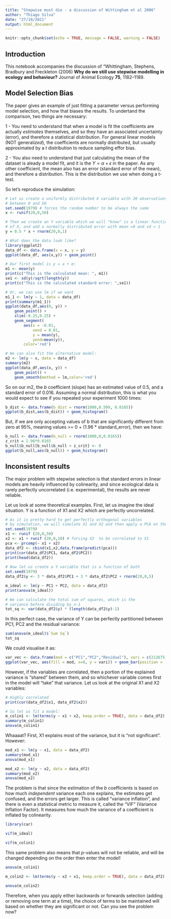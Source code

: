 ```yaml
---
title: "Stepwise must die - a discussion of Wittingham et al 2006"
author: "Thiago Silva"
date: "27/10/2021"
output: html_document
---
```


```r
knitr::opts_chunk$set(echo = TRUE, message = FALSE, warning = FALSE)
```

## Introduction

This notebook accompanies the discussion of "Whittingham, Stephens, Bradbury and Freckleton (2006) **Why do we still use stepwise modelling in ecology and behaviour?** Journal of Animal Ecology **75**, 1182--1189.

## Model Selection Bias

The paper gives an example of just fitting a parameter versus performing model selection, and how that biases the results. To undertand the comparison, two things are necessary:

1 - You need to understand that when a model is fit the coefficients are actually *estimates* themselves, and so they have an associated uncertainty (error), and therefore a statistical distribution. For general linear models (NOT general*ized*), the coefficients are normally distributed, but usually approximated by a *t* distribution to reduce sampling effor bias. 

2 - You also need to understand that just calculating the mean of the dataset is aleady a model fit, and it is the $Y = \alpha + \epsilon$ in the paper. As any other coefficient, the mean also has an error (standard error of the mean), and therefore a distribution. This is the distribution we use when doing a t-test.

So let's reproduce the simulation:

```r
# Let us create a uniformly distributed X variable with 20 observations, varying
# between 0 and 50
set.seed(1979) # forces the random number to be always the same
x <- runif(20,0,50)

# Then we create an Y variable which we will "know" is a linear function
# of X, and add a normally distributed error with mean =0 and sd = 1
y = 0.5 * x + rnorm(20,0,1)

# What does the data look like?
library(ggplot2)
data_df <- data.frame(x = x, y = y)
ggplot(data_df, aes(x,y)) + geom_point()
```
```r
# Our first model is y = a + e:
m1 <- mean(y)
print(c("This is the calculated mean: ", m1))
se1 <- sd(y)/sqrt(length(y))
print(c("This is the calculated standard error: ",se1))

# Or, we can use lm if we want
m1_1 <- lm(y ~ 1, data = data_df)
print(summary(m1_1))
ggplot(data_df,aes(0, y)) + 
    geom_point() +
    xlim(-0.25,0.25) +
    geom_segment(
        aes(x = -0.01, 
            xend = 0.01, 
            y = mean(y), 
            yend=mean(y)), 
        color='red')
```

```r
# We can also fit the alternative model:
m2 <- lm(y ~ x, data = data_df)
summary(m2)
ggplot(data_df,aes(x, y)) + 
    geom_point() +
    geom_smooth(method = lm,color='red')
```

So on our m2, the $b$ coefficient (slope) has an estimated value of 0.5, and a standard error of 0.016. Assuming a normal distribution, this is what you would expect to see if you repeated your experiment 1000 times:

```r
b_dist <- data.frame(b_dist = rnorm(1000,0.509, 0.0165))
ggplot(b_dist,aes(b_dist)) + geom_histogram()
```

But, if we are only accepting values of b that are significantly different from zero at 95%, meaning values >= 0 + (1.96 * standard_error), then we have:

```r
b_null <- data.frame(b_null = rnorm(1000,0,0.0165))
z_crit = 1.96*0.0165
b_null$b_null[b_null$b_null < z_crit] <- 0
ggplot(b_null,aes(b_null)) + geom_histogram()
```

## Inconsistent results

The major problem with stepwise selection is that standard errors in linear models are heavily influenced by colinearity, and since ecological data is rarely perfectly uncorrelated (i.e. experimental), the results are never reliable. 

Let us look at some theoretical examples. First, let us imagine the ideal situation. Y is a function of X1 and X2 which are perfectly uncorrelated.

```r
# As it is pretty hard to get perfectly orthogonal variables
# by simulation, we will simulate X1 and X2 and then apply a PCA on them:
set.seed(1979)
x1 <- runif (20,0,50)
x2 <- x1 + runif (20,0,10) # forcing X2  to be correlated to X1
pca <- prcomp(~ x1 + x2)
data_df2 <- cbind(x1,x2,data.frame(predict(pca)))
print(cor(data_df2$PC1, data_df2$PC2))
print(head(data_df2))
      
# Now let us create a Y variable that is a function of both
set.seed(1979)
data_df2$y <- 3 * data_df2$PC1 + 3 * data_df2$PC2 + rnorm(20,0,5) 

m_ideal <- lm(y ~ PC1 + PC2, data = data_df2)
print(anova(m_ideal))

# We can calculate the total sum of squares, which is the
# variance before dividing by n-1
tot_sq <- var(data_df2$y) * (length(data_df2$y)-1)
```

In this perfect case, the variance of Y can be perfectly partitioned between PC1, PC2 and the residual variance:

```r
sum(anova(m_ideal)$`Sum Sq`)
tot_sq

```

We could visualise it as:

```r
var_vec <- data.frame(mod = c("PC1","PC2","Residual"), vari = c(212675,95482,167))
ggplot(var_vec, aes(fill = mod, x=0, y = vari)) + geom_bar(position = 'stack', stat = 'identity')
```

However, if the variables are correlated, then a portion of the explained variance is "shared" between them, and so whichever variable comes first in the model will "take" that variance. Let us look at the original X1 and X2 variables:

```r
# Highly correlated
print(cor(data_df2$x1, data_df2$x2))

# So let us fit a model:
m_colin1 <- lm(terms(y ~ x1 + x2, keep.order = TRUE), data = data_df2)
summary(m_colin1)
anova(m_colin1)
```

Whaaaat? First, X1 explains most of the variance, but it is "not significant". However:

```r
mod_x1 <- lm(y ~ x1, data = data_df2)
summary(mod_x1)
anova(mod_x1)

mod_x2 <- lm(y ~ x2, data = data_df2)
summary(mod_x2)
anova(mod_x2)
```

The problem is that since the estimation of the $b$ coefficients is based on how much *independent* variance each one explains, the estimates get confused, and the errors get larger. This is called "variance inflation", and there is even a statistical metric to measure it, called the "VIF" (Variance Inflation Factor). It measures how much the variance of a coefficient is inflated by colinearity.

```r
library(car)

vif(m_ideal)

vif(m_colin1)

```

This same problem also means that *p*-values will not be reliable, and will be changed depending on the order then enter the model!

```r
anova(m_colin1)

m_colin2 <- lm(terms(y ~ x2 + x1, keep.order = TRUE), data = data_df2)

anova(m_colin2)
```

Therefore, when you apply either backwards or forwards selection (adding or removing one term at a time), the choice of terms to be maintained will based on whether they are significant or not. Can you see the problem now?
